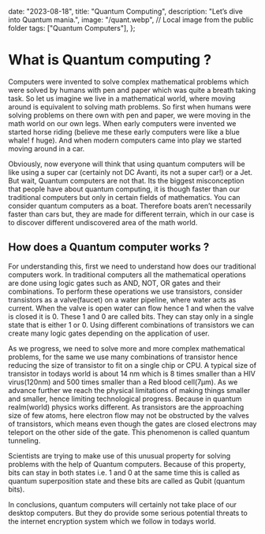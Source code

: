 

  date: "2023-08-18",
  title: "Quantum Computing",
  description: "Let’s dive into Quantum mania.",
  image: "/quant.webp", // Local image from the public folder
  tags: ["Quantum Computers"],
};



<h1>What is Quantum computing ?</h1>
Computers were invented to solve complex mathematical problems which were solved by humans with pen and paper which was quite a breath taking task. So let us imagine we live in a mathematical world, where moving around is equivalent to solving math problems. So first when humans were solving problems on there own with pen and paper, we were moving in the math world on our own legs. When early computers were invented we started horse riding (believe me these early computers were like a blue whale! f huge). And when modern computers came into play we started moving around in a car.
<p>Obviously, now everyone will think that using quantum computers will be like using a super car (certainly not DC Avanti, its not a super car!) or a Jet. But wait, Quantum computers are not that. Its the biggest misconception that people have about quantum computing,
it is though faster than our traditional computers but only in certain fields of mathematics. You can consider quantum computers as a boat. Therefore boats aren’t necessarily faster than cars but, they are made for different terrain, which in our case is to discover different undiscovered area of the math world.</p>
<h2>How does a Quantum computer works ?</h2>
<p>For understanding this, first we need to understand how does our traditional computers work.
In traditional computers all the mathematical operations are done using logic gates such as AND, NOT, OR gates and their combinations. To perform these operations we use transistors, consider transistors as a valve(faucet) on a water pipeline, where water acts as current. When the valve is open water can flow hence 1 and when the valve is closed it is 0. These 1 and 0 are called bits. They can stay only in a single state that is either 1 or 0.
Using different combinations of transistors we can create many logic gates depending on the application of user.</p>
<p>As we progress, we need to solve more and more complex mathematical problems, for the same we use many combinations of transistor hence reducing the size of transistor to fit on a single chip or CPU. A typical size of transistor in todays world is about 14 nm which is 8 times smaller than a HIV virus(120nm) and 500 times smaller than a Red blood cell(7µm).
As we advance further we reach the physical limitations of making things smaller and smaller, hence limiting technological progress. Because in quantum realm(world) physics works different. As transistors are the approaching size of few atoms, here electron flow may not be obstructed by the valves of transistors, which means even though the gates are closed electrons may teleport on the other side of the gate. This phenomenon is called quantum tunneling.</p>
<p>Scientists are trying to make use of this unusual property for solving problems with the help of Quantum computers. Because of this property, bits can stay in both states i.e. 1 and 0 at the same time this is called as quantum superposition state and these bits are called as Qubit (quantum bits).</p>
<p>In conclusions, quantum computers will certainly not take place of our desktop computers. But they do provide some serious potential threats to the internet encryption system which we follow in todays world.</p>


